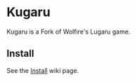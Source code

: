 = Kugaru =

Kugaru is a Fork of Wolfire's Lugaru game.

== Install ==

See the [https://github.com/hotvic/kugaru/wiki/Install Install] wiki page.
